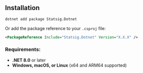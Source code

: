 ## Installation

```bash
dotnet add package Statsig.Dotnet
```

Or add the package reference to your `.csproj` file:

```xml
<PackageReference Include="Statsig.Dotnet" Version="X.X.X" />
```

### Requirements:

- **.NET 8.0** or later
- **Windows, macOS, or Linux** (x64 and ARM64 supported)